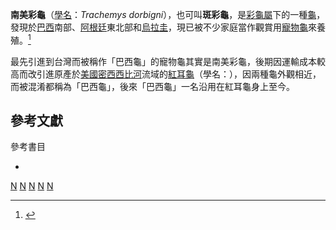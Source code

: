 {{Speciesbox
| status = LC
| status_system = IUCN
| image = Trachemys dorbignyi dorbignyi.jpg
| taxon = Trachemys dorbigni
| authority=({{le|André Marie Constant Duméril|André Marie Constant Duméril|A.M.C. Duméril}} & {{le|Gabriel Bibron|Gabriel Bibron|Bibron}}, 1835)<ref name="Rhodin102">{{Harnvb|Rhodin|2010|p=000.102}}</ref>|subdivision_ranks = 亚种
|subdivision = 
*''[[Trachemys_dorbigni_brasiliensis|Trachemys dorbigni brasiliensis]]''
*''[[Trachemys_dorbigni_dorbigni|Trachemys dorbigni dorbigni]]''
| synonyms ={{collapsible list|
* ''Emys dorbigni'' <small>Duméril & Bibron, 1835</small>
* ''Clemmys (Rhinoclemmys) orbignyi'' <small>Fitzinger, 1835</small>
* ''Emys dorbignii'' <small>Gray, 1844</small>  ''([[ex_errore|ex errore]])''
* ''Emys orbignyi'' <small>d'Orbignyi & Bibron, 1847</small>
* ''Clemmys dorbignii'' <small>Strauch, 1862</small>
* ''Clemmys dorbignyi'' <small>Boulenger, 1886</small>
* ''Chrysemys dorbignyi'' <small>Boulenger, 1889</small>
* ''Emys dorbignyi'' <small>Siebenrock, 1909</small>
* ''Pseudemys dorbigni'' <small>Mertens, Müller & Rust, 1934</small>
* ''Chrysemys (Trachemys) dorbigni'' <small>McDowell, 1964</small>
* ''Pseudemys dorbignyi'' <small>Pritchard, 1967</small>
* ''Pseudemys dorbignyi brasiliensis'' <small>Freiberg, 1969</small>
* ''Pseudemys dorbignyi dorbignyi'' <small>Freiberg, 1969</small>
* ''Pseudemys scripta dorbigni'' <small>Moll & Legler, 1971</small>
* ''Pseudemys dorbigni brasiliensis'' <small>Wermuth & Mertens, 1977</small>
* ''Pseudemys dorbigni dorbigni'' <small>Wermuth & Mertens, 1977</small>
* ''Pseudemys dorbigny'' <small>Moll, 1979</small>  ''(ex errore)''
* ''Pseudemys scripta dorbignyi'' <small>Pritchard, 1979</small>
* ''Pseudemys scripta brasiliensis'' <small>Smith & Smith, 1980</small>
* ''Chrysemys scripta dorbignyi'' <small>Mittermeier, Medem & Rhodin, 1980</small>
* ''Chrysemys dorbigni brasiliensis'' <small>Freiberg, 1981</small>
* ''Chrysemys dorbigni dorbigni'' <small>Freiberg, 1981</small>
* ''Chrysemys scripta brasiliensis'' <small>Obst, 1983</small>
* ''Chrysemys scripta dorbigni'' <small>Obst, 1983</small>
* ''Trachemys scripta brasiliensis'' <small>Iverson, 1985</small>
* ''Trachemys scripta dorbigni'' <small>Iverson, 1985</small>
* ''Trachemys scripta dorbignyi'' <small>Waller & Chebez, 1987</small>
* ''Trachemys dorbignyi'' <small>Alderton, 1988</small>
* ''Trachemys dorbigni'' <small>Waller, 1988</small>
* ''Trachemys dorbigni brasiliensis'' <small>Ernst & Barbour, 1989</small>
* ''Trachemys dorbigni dorbigni'' <small>Ernst & Barbour, 1989</small>
* ''Trachemys dorbignii brasiliensis'' <small>Bour, 2003</small>
* ''Trachemys dorbignii dorbignii'' <small>Bour, 2003</small>
* ''Trachemys dorbigny'' <small>Fabius, 2004</small>
}}
| synonyms_ref=<ref name="Fritz2007">{{Cite journal |journal=Vertebrate Zoology |title=Checklist of Chelonians of the World |year=2007 |author=Fritz Uwe |coauthors=Peter Havaš |volume=57 |issue=2 |pages=204 |id= |url=http://www.cnah.org/pdf_files/851.pdf |archiveurl=https://www.webcitation.org/5v20ztMND?url=http://www.cnah.org/pdf_files/851.pdf |archivedate=2010-12-17 |accessdate=29 May 2012 |deadurl=yes }}</ref>
}}

'''南美彩龜'''（[[學名|學名]]：''Trachemys dorbigni''），也可叫'''斑彩龜'''，是[[彩龜屬|彩龜屬]]下的一種[[龜|龜]]，發現於[[巴西|巴西]]南部、[[阿根廷|阿根廷]]東北部和[[烏拉圭|烏拉圭]]，現已被不少家庭當作觀賞用[[寵物龜|寵物龜]]來養殖。<ref name="ernst1">{{cite book|last=Ernst|first=CH|title=Turtles of the World|url=http://nlbif.eti.uva.nl/bis/turtles.php?menuentry=soorten&id=323|coauthors=R.G.M. Altenburg & R.W. Barbour|deadurl=yes|archiveurl=https://web.archive.org/web/20110806115827/http://nlbif.eti.uva.nl/bis/turtles.php?menuentry=soorten&id=323|archivedate=2011-08-06|access-date=2013-05-12}}</ref>

最先引進到台灣而被稱作「巴西龜」的寵物龜其實是南美彩龜，後期因運輸成本較高而改引進原產於[[美國|美國]][[密西西比河|密西西比河]]流域的[[紅耳龜|紅耳龜]]（學名：{{lang|la|''Trachemys scripta elegans''}}），因兩種龜外觀相近，而被混淆都稱為「巴西龜」，後來「巴西龜」一名沿用在紅耳龜身上至今。

==參考文獻==
{{Reflist}}

;參考書目
*{{Anchor|CITEREFRhodin2010}}{{cite web |url=http://www.iucn-tftsg.org/wp-content/uploads/file/Accounts/crm_5_000_checklist_v3_2010.pdf |title=Turtles of the World 2010 Update: Annotated Checklist of Taxonomy, Synonymy, Distribution and Conservation Status |date=2010-12-14 |accessdate=2010-12-15 |last=Rhodin |first=Anders G.J. |coauthors=Paul van Dijk, Peter;  Inverson, John B.; Shaffer, H. Bradley |format=pdf |archiveurl=https://www.webcitation.org/5uzfktoIh?url=http://www.iucn-tftsg.org/wp-content/uploads/file/Accounts/crm_5_000_checklist_v3_2010.pdf |archivedate=2010-12-15 |deadurl=yes }}
{{Taxonbar|from=Q2158286}}

[[Category:彩龜屬|N]]
[[Category:巴西爬行動物|N]]
[[Category:阿根廷動物|N]]
[[Category:烏拉圭動物|N]]
[[Category:_1835年描述的动物|N]]